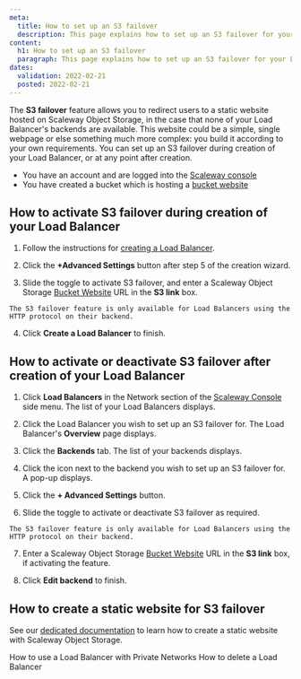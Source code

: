 ```yaml
---
meta:
  title: How to set up an S3 failover
  description: This page explains how to set up an S3 failover for your Load Balancer, using the Scaleway Object Storage Bucket Website feature
content:
  h1: How to set up an S3 failover
  paragraph: This page explains how to set up an S3 failover for your Load Balancer, using the Scaleway Object Storage Bucket Website feature
dates:
  validation: 2022-02-21
  posted: 2022-02-21
---
```


The **S3 failover** feature allows you to redirect users to a static website hosted on Scaleway Object Storage, in the case that none of your Load Balancer's backends are available. This website could be a simple, single webpage or else something much more complex: you build it according to your own requirements. You can set up an S3 failover during creation of your Load Balancer, or at any point after creation. 

<Message type="requirement">

- You have an account and are logged into the [Scaleway console](https://console.scaleway.com) 
- You have created a bucket which is hosting a [bucket website](/storage/object/how-to/use-bucket-website/)

</Message>

## How to activate S3 failover during creation of your Load Balancer

1. Follow the instructions for [creating a Load Balancer](/network/load-balancer/how-to/create-load-balancer/).

2. Click the  **+Advanced Settings** button after step 5 of the creation wizard.

  <Lightbox src="scaleway-s3-failover.png" alt="" />

3. Slide the <Icon name="toggle" /> toggle to activate S3 failover, and enter a Scaleway Object Storage [Bucket Website](/storage/object/concepts/#bucket-website) URL in the **S3 link** box.

  <Message type="note">
  
    The S3 failover feature is only available for Load Balancers using the HTTP protocol on their backend.

  </Message>

4. Click **Create a Load Balancer** to finish.

## How to activate or deactivate S3 failover after creation of your Load Balancer

1. Click **Load Balancers** in the Network section of the [Scaleway Console](https://console.scaleway.com/) side menu. The list of your Load Balancers displays.

2. Click the Load Balancer you wish to set up an S3 failover for. The Load Balancer's **Overview** page displays.

3. Click the **Backends** tab. The list of your backends displays.

4. Click the <Icon name="edit" /> icon next to the backend you wish to set up an S3 failover for. A pop-up displays.

5. Click the  **+ Advanced Settings** button.

  <Lightbox src="scaleway-s3-failover.png" alt="" />

6. Slide the <Icon name="toggle" /> toggle to activate or deactivate S3 failover as required. 

  <Message type="note">
  
    The S3 failover feature is only available for Load Balancers using the HTTP protocol on their backend.

  </Message>

7. Enter a Scaleway Object Storage [Bucket Website](/storage/object/concepts/#bucket-website) URL in the **S3 link** box, if activating the feature.

8. Click **Edit backend** to finish.

## How to create a static website for S3 failover

See our [dedicated documentation](/storage/object/how-to/use-bucket-website/) to learn how to create a static website with Scaleway Object Storage.


<Navigation title="See Also">
  <PreviousButton to="/network/load-balancer/how-to/use-with-private-network/">How to use a Load Balancer with Private Networks</PreviousButton>
  <NextButton to="/network/load-balancer/how-to/delete-load-balancer/">How to delete a Load Balancer</NextButton>
</Navigation>
